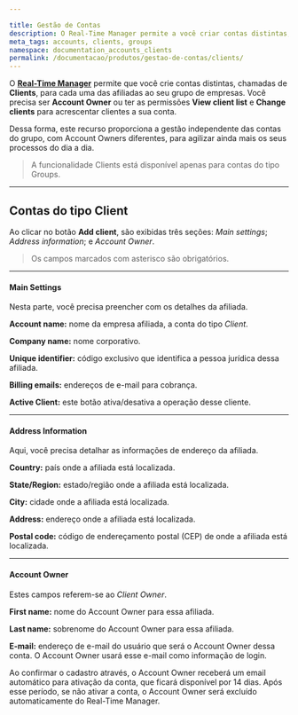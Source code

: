 ```yaml
---

title: Gestão de Contas
description: O Real-Time Manager permite a você criar contas distintas, chamadas de Clients, para cada uma das afiliadas ao seu grupo de empresas.
meta_tags: accounts, clients, groups
namespace: documentation_accounts_clients
permalink: /documentacao/produtos/gestao-de-contas/clients/
---
```


O **[Real-Time Manager](https://manager.azion.com/)** permite que você crie contas distintas, chamadas de **Clients**, para cada uma das afiliadas ao seu grupo de empresas. Você precisa ser **Account Owner** ou ter as permissões **View client list** e **Change clients** para acrescentar clientes a sua conta.

Dessa forma, este recurso proporciona a gestão independente das contas do grupo, com Account Owners diferentes, para agilizar ainda mais os seus processos do dia a dia.

> A funcionalidade Clients está disponível apenas para contas do tipo Groups.

---

## Contas do tipo Client

Ao clicar no botão **Add client**, são exibidas três seções: *Main settings*; *Address information*; e *Account Owner*.

> Os campos marcados com asterisco são obrigatórios.

---

#### **Main Settings**

Nesta parte, você precisa preencher com os detalhes da afiliada.

**Account name:** nome da empresa afiliada, a conta do tipo *Client*.

**Company name:** nome corporativo.

**Unique identifier:** código exclusivo que identifica a pessoa jurídica dessa afiliada.

**Billing emails:** endereços de e-mail para cobrança.

**Active Client:** este botão ativa/desativa a operação desse cliente.

---

#### **Address Information**

Aqui, você precisa detalhar as informações de endereço da afiliada.

**Country:** país onde a afiliada está localizada.

**State/Region:** estado/região onde a afiliada está localizada.

**City:** cidade onde a afiliada está localizada.

**Address:** endereço onde a afiliada está localizada.

**Postal code:** código de endereçamento postal (CEP) de onde a afiliada está localizada.

---

#### **Account Owner**

Estes campos referem-se ao *Client Owner*.

**First name:** nome do Account Owner para essa afiliada.

**Last name:** sobrenome do Account Owner para essa afiliada.

**E-mail:** endereço de e-mail do usuário que será o Account Owner dessa conta. O Account Owner  usará esse e-mail como informação de login.

Ao confirmar o cadastro através, o Account Owner receberá um email automático para ativação da conta, que ficará disponível por 14 dias. Após esse período, se não ativar a conta, o Account Owner será excluído automaticamente do Real-Time Manager.